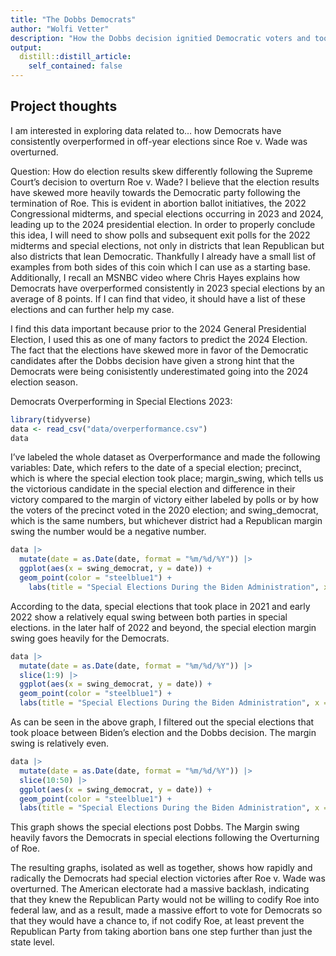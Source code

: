 ```yaml
---
title: "The Dobbs Democrats"
author: "Wolfi Vetter"
description: "How the Dobbs decision ignitied Democratic voters and took them to the polls"
output:
  distill::distill_article:
    self_contained: false
---
```




## Project thoughts

I am interested in exploring data related to...
how Democrats have consistently overperformed in off-year elections since Roe v. Wade was overturned.



Question: How do election results skew differently following the Supreme Court's decision to overturn Roe v. Wade? I believe that the election results have skewed more heavily towards the Democratic party following the termination of Roe. This is evident in abortion ballot initiatives, the 2022 Congressional midterms, and special elections occurring in 2023 and 2024, leading up to the 2024 presidential election. In order to properly conclude this idea, I will need to show polls and subsequent exit polls for the 2022 midterms and special elections, not only in districts that lean Republican but also districts that lean Democratic. Thankfully I already have a small list of examples from both sides of this coin which I can use as a starting base. Additionally, I recall an MSNBC video where Chris Hayes explains how Democrats have overperformed consistently in 2023 special elections by an average of 8 points. If I can find that video, it should have a list of these elections and can further help my case.

I find this data important because prior to the 2024 General Presidential Election, I used this as one of many factors to predict the 2024 Election. The fact that the elections have skewed more in favor of the Democratic candidates after the Dobbs decision have given a strong hint that the Democrats were being conisistently underestimated going into the 2024 election season.

Democrats Overperforming in Special Elections 2023:



```r
library(tidyverse)
data <- read_csv("data/overperformance.csv")
data
```

I've labeled the whole dataset as Overperformance and made the following variables: Date, which refers to the date of a special election; precinct, which is where the special election took place; margin_swing, which tells us the victorious candidate in the special election and difference in their victory compared to the margin of victory either labeled by polls or by how the voters of the precinct voted in the 2020 election; and swing_democrat, which is the same numbers, but whichever district had a Republican margin swing the number would be a negative number.


```r
data |> 
  mutate(date = as.Date(date, format = "%m/%d/%Y")) |> 
  ggplot(aes(x = swing_democrat, y = date)) +
  geom_point(color = "steelblue1") +
    labs(title = "Special Elections During the Biden Administration", x = "Margin Swing of Precinct Relative to the 2020 Election", y = "Date of Special Election")
```

According to the data, special elections that took place in 2021 and early 2022 show a relatively equal swing between both parties in special elections. in the later half of 2022 and beyond, the special election margin swing goes heavily for the Democrats.

```r
data |> 
  mutate(date = as.Date(date, format = "%m/%d/%Y")) |> 
  slice(1:9) |> 
  ggplot(aes(x = swing_democrat, y = date)) +
  geom_point(color = "steelblue1") +
  labs(title = "Special Elections During the Biden Administration", x = "Margin Swing of Precinct Relative to the 2020 Election", y = "Special Elections Before the Dobbs Decision")
```
As can be seen in the above graph, I filtered out the special elections that took ploace between Biden's election and the Dobbs decision. The margin swing is relatively even.

```r
data |> 
  mutate(date = as.Date(date, format = "%m/%d/%Y")) |> 
  slice(10:50) |> 
  ggplot(aes(x = swing_democrat, y = date)) +
  geom_point(color = "steelblue1") +
  labs(title = "Special Elections During the Biden Administration", x = "Margin Swing of Precinct Relative to the 2020 Election", y = "Special Elections After the Dobbs Decision")
```
This graph shows the special elections post Dobbs. The Margin swing heavily favors the Democrats in special elections following the Overturning of Roe.


The resulting graphs, isolated as well as together, shows how rapidly and radically the Democrats had special election victories after Roe v. Wade was overturned. The American electorate had a massive backlash, indicating that they knew the Republican Party would not be willing to codify Roe into federal law, and as a result, made a massive effort to vote for Democrats so that they would have a chance to, if not codify Roe, at least prevent the Republican Party from taking abortion bans one step further than just the state level.
